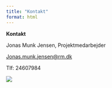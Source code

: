 ```yaml
---
title: "Kontakt"
format: html
---
```


**Kontakt**

Jonas Munk Jensen, Projektmedarbejder

[Jonas.munk.jensen\@rm.dk](mailto:Jonas.munk.jensen@rm.dk){.email}

Tlf: 24607984

![](pics/jonas_ghibli.PNG)
